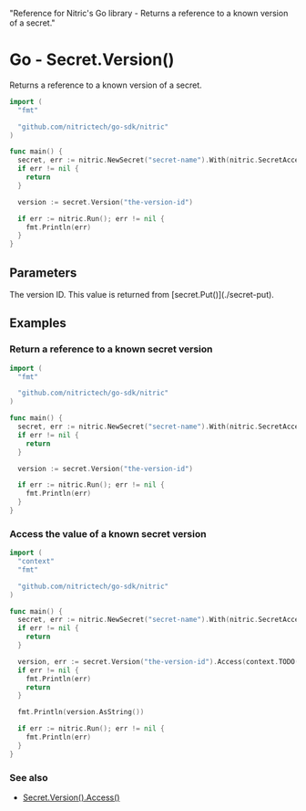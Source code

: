   "Reference for Nitric's Go library - Returns a reference to a known version of a secret."

# Go - Secret.Version()

Returns a reference to a known version of a secret.

```go
import (
  "fmt"

  "github.com/nitrictech/go-sdk/nitric"
)

func main() {
  secret, err := nitric.NewSecret("secret-name").With(nitric.SecretAccessing)
  if err != nil {
    return
  }

  version := secret.Version("the-version-id")

  if err := nitric.Run(); err != nil {
    fmt.Println(err)
  }
}
```

## Parameters

<Properties>
  <Property name="version" required type="string">
    The version ID. This value is returned from [secret.Put()](./secret-put).
  </Property>
</Properties>

## Examples

### Return a reference to a known secret version

```go
import (
  "fmt"

  "github.com/nitrictech/go-sdk/nitric"
)

func main() {
  secret, err := nitric.NewSecret("secret-name").With(nitric.SecretAccessing)
  if err != nil {
    return
  }

  version := secret.Version("the-version-id")

  if err := nitric.Run(); err != nil {
    fmt.Println(err)
  }
}
```

### Access the value of a known secret version

```go
import (
  "context"
  "fmt"

  "github.com/nitrictech/go-sdk/nitric"
)

func main() {
  secret, err := nitric.NewSecret("secret-name").With(nitric.SecretAccessing)
  if err != nil {
    return
  }

  version, err := secret.Version("the-version-id").Access(context.TODO())
  if err != nil {
    fmt.Println(err)
    return
  }

  fmt.Println(version.AsString())

  if err := nitric.Run(); err != nil {
    fmt.Println(err)
  }
}
```

### See also

- [Secret.Version().Access()](./secret-version-access)

